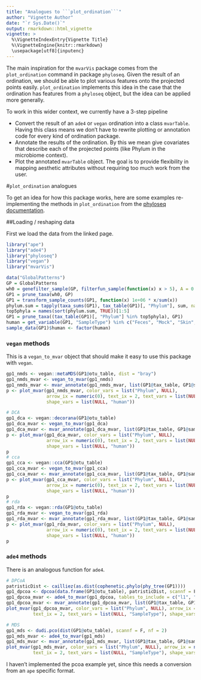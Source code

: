 ```yaml
---
title: "Analogues to ```plot_ordination```"
author: "Vignette Author"
date: "`r Sys.Date()`"
output: rmarkdown::html_vignette
vignette: >
  %\VignetteIndexEntry{Vignette Title}
  %\VignetteEngine{knitr::rmarkdown}
  \usepackage[utf8]{inputenc}
---
```



The main inspiration for the ```mvarVis``` package comes from the
```plot_ordination``` command in package ```phyloseq```. Given the result of an
ordination, we should be able to plot various features onto the projected 
points easily. ```plot_ordination``` implements this idea in the case that
the ordination has features from a ```phyloseq``` object, but the idea 
can be applied more generally.

To work in this wider context, we currently have a 3-step pipeline

- Convert the result of an ```ade4``` or ```vegan``` ordination into a
class ```mvarTable```. Having this class means we don't have to rewrite 
plotting or annotation code for every kind of ordination package.
- Annotate the results of the ordination. By this we mean give covariates
that describe each of the projected points (like Phylum in the microbiome
context).
- Plot the annotated ```mvarTable``` object. The goal is to provide
flexibility in mapping aesthetic attributes without requiring too much
work from the user.

#```plot_ordination``` analogues

To get an idea for how this package works, here are some examples 
re-implementing the methods in ```plot_ordination``` from the
[phyloseq documentation](http://joey711.github.io/phyloseq/plot_ordination-examples).

##Loading / reshaping data

First we load the data from the linked page.


```r
library("ape")
library("ade4")
library("phyloseq")
library("vegan")
library("mvarVis")
```

```r
data("GlobalPatterns")
GP = GlobalPatterns
wh0 = genefilter_sample(GP, filterfun_sample(function(x) x > 5), A = 0.5 * nsamples(GP))
GP1 = prune_taxa(wh0, GP)
GP1 = transform_sample_counts(GP1, function(x) 1e+06 * x/sum(x))
phylum.sum = tapply(taxa_sums(GP1), tax_table(GP1)[, "Phylum"], sum, na.rm = TRUE)
top5phyla = names(sort(phylum.sum, TRUE))[1:5]
GP1 = prune_taxa((tax_table(GP1)[, "Phylum"] %in% top5phyla), GP1)
human = get_variable(GP1, "SampleType") %in% c("Feces", "Mock", "Skin", "Tongue")
sample_data(GP1)$human <- factor(human)
```

### ```vegan``` methods

This is a ```vegan_to_mvar``` object that should make it easy
to use this package with ```vegan```.

```r
gp1_nmds <- vegan::metaMDS(GP1@otu_table, dist = "bray")
gp1_nmds_mvar <- vegan_to_mvar(gp1_nmds)
gp1_nmds_mvar <- mvar_annotate(gp1_nmds_mvar, list(GP1@tax_table, GP1@sam_data))
p <- plot_mvar(gp1_nmds_mvar, color_vars = list("Phylum", NULL),
               arrow_ix = numeric(0), text_ix = 2, text_vars = list(NULL, "SampleType"),
               shape_vars = list(NULL, "human"))

# DCA
gp1_dca <- vegan::decorana(GP1@otu_table)
gp1_dca_mvar <- vegan_to_mvar(gp1_dca)
gp1_dca_mvar <- mvar_annotate(gp1_dca_mvar, list(GP1@tax_table, GP1@sam_data))
p <- plot_mvar(gp1_dca_mvar, color_vars = list("Phylum", NULL),
               arrow_ix = numeric(0), text_ix = 2, text_vars = list(NULL, "SampleType"),
               shape_vars = list(NULL, "human"))
p
# cca
gp1_cca <- vegan::cca(GP1@otu_table)
gp1_cca_mvar <- vegan_to_mvar(gp1_cca)
gp1_cca_mvar <- mvar_annotate(gp1_cca_mvar, list(GP1@tax_table, GP1@sam_data))
p <- plot_mvar(gp1_cca_mvar, color_vars = list("Phylum", NULL),
               arrow_ix = numeric(0), text_ix = 2, text_vars = list(NULL, "SampleType"),
               shape_vars = list(NULL, "human"))
p
# rda
gp1_rda <- vegan::rda(GP1@otu_table)
gp1_rda_mvar <- vegan_to_mvar(gp1_rda)
gp1_rda_mvar <- mvar_annotate(gp1_rda_mvar, list(GP1@tax_table, GP1@sam_data))
p <- plot_mvar(gp1_rda_mvar, color_vars = list("Phylum", NULL),
               arrow_ix = numeric(0), text_ix = 2, text_vars = list(NULL, "SampleType"),
               shape_vars = list(NULL, "human"))
p
```

### ```ade4``` methods

There is an analogous function for ```ade4```.

```r
# DPCoA
patristicDist <- cailliez(as.dist(cophenetic.phylo(phy_tree(GP1))))
gp1_dpcoa <- dpcoa(data.frame(GP1@otu_table), patristicDist, scannf = F, nf = 2)
gp1_dpcoa_mvar <- ade4_to_mvar(gp1_dpcoa, tables_to_include = c("l1", "l2"))
gp1_dpcoa_mvar <- mvar_annotate(gp1_dpcoa_mvar, list(GP1@tax_table, GP1@sam_data))
plot_mvar(gp1_dpcoa_mvar, color_vars = list("Phylum", NULL), arrow_ix = numeric(0),
          text_ix = 2, text_vars = list(NULL, "SampleType"), shape_vars = list(NULL, "human"))

# MDS
gp1_mds <- dudi.pco(dist(GP1@otu_table), scannf = F, nf = 2)
gp1_mds_mvar <- ade4_to_mvar(gp1_mds)
gp1_mds_mvar <- mvar_annotate(gp1_mds_mvar, list(GP1@tax_table, GP1@sam_data))
plot_mvar(gp1_mds_mvar, color_vars = list("Phylum", NULL), arrow_ix = numeric(0),
          text_ix = 2, text_vars = list(NULL, "SampleType"), shape_vars = list(NULL, "human"))
```

I haven't implemented the pcoa example yet, since this needs a conversion
from an ```ape``` specific format.

